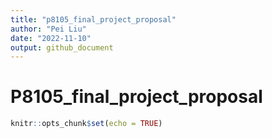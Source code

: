```yaml
---
title: "p8105_final_project_proposal"
author: "Pei Liu"
date: "2022-11-10"
output: github_document
---
```


# P8105_final_project_proposal
```r
knitr::opts_chunk$set(echo = TRUE)
```

